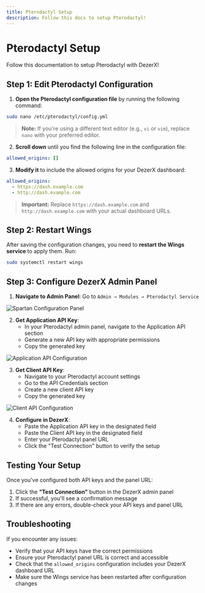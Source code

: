 ```yaml
---
title: Pterodactyl Setup
description: Follow this docs to setup Pterodactyl!
---
```


# Pterodactyl Setup

Follow this documentation to setup Pterodactyl with DezerX!

## Step 1: Edit Pterodactyl Configuration

1. **Open the Pterodactyl configuration file** by running the following command:

```bash
sudo nano /etc/pterodactyl/config.yml
```

> **Note:** If you're using a different text editor (e.g., `vi` or `vim`), replace `nano` with your preferred editor.

2. **Scroll down** until you find the following line in the configuration file:

```yaml
allowed_origins: []
```

3. **Modify it** to include the allowed origins for your DezerX dashboard:

```yaml
allowed_origins:
  - https://dash.example.com
  - http://dash.example.com
```

> **Important:** Replace `https://dash.example.com` and `http://dash.example.com` with your actual dashboard URLs.

## Step 2: Restart Wings

After saving the configuration changes, you need to **restart the Wings service** to apply them. Run:

```bash
sudo systemctl restart wings
```

## Step 3: Configure DezerX Admin Panel

1. **Navigate to Admin Panel**: Go to `Admin → Modules → Pterodactyl Service`

![Spartan Configuration Panel](/spartan.png)

2. **Get Application API Key**:
   - In your Pterodactyl admin panel, navigate to the Application API section
   - Generate a new API key with appropriate permissions
   - Copy the generated key

![Application API Configuration](/application-api.png)

3. **Get Client API Key**:
   - Navigate to your Pterodactyl account settings
   - Go to the API Credentials section
   - Create a new client API key
   - Copy the generated key

![Client API Configuration](/client-api.png)

4. **Configure in DezerX**:
   - Paste the Application API key in the designated field
   - Paste the Client API key in the designated field
   - Enter your Pterodactyl panel URL
   - Click the "Test Connection" button to verify the setup

## Testing Your Setup

Once you've configured both API keys and the panel URL:

1. Click the **"Test Connection"** button in the DezerX admin panel
2. If successful, you'll see a confirmation message
3. If there are any errors, double-check your API keys and panel URL

## Troubleshooting

If you encounter any issues:

- Verify that your API keys have the correct permissions
- Ensure your Pterodactyl panel URL is correct and accessible
- Check that the `allowed_origins` configuration includes your DezerX dashboard URL
- Make sure the Wings service has been restarted after configuration changes
